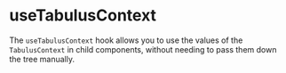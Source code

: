 # useTabulusContext

The `useTabulusContext` hook allows you to use the values of the `TabulusContext` in child components, without needing to pass them down the tree manually.